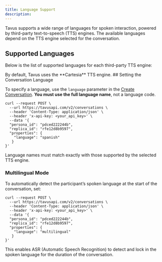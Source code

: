 ```yaml
---
title: Language Support
description:
---
```


Tavus supports a wide range of languages for spoken interaction, powered by third-party text-to-speech (TTS) engines. The available languages depend on the TTS engine selected for the conversation.

## Supported Languages
Below is the list of supported languages for each third-party TTS engine:
<CardGroup cols={3}>
  <Card title="Cartesia (default)" icon="c" href="https://docs.cartesia.ai/2024-11-13/build-with-cartesia/models/tts#language-support" cta="View supported languages"/>

  <Card title="ElevenLabs" icon="tally-2" href="https://elevenlabs.io/docs/capabilities/text-to-speech#supported-languages" cta="View supported languages"/>

  <Card title="PlayHT" icon="headset" href="https://docs.play.ai/api-reference/text-to-speech/endpoints/v1/list-voices#response-language" cta="View supported languages"/>
</CardGroup>


<Note>  
By default, Tavus uses the **Cartesia** TTS engine.
</Note>
## Setting the Conversation Language

To specify a language, use the `language` parameter in the [Create Conversation](/api-reference/conversations/create-conversation). **You must use the full language name**, not a language code.

```shell cURL highlight={9}
curl --request POST \
  --url https://tavusapi.com/v2/conversations \
  --header 'Content-Type: application/json' \
  --header 'x-api-key: <your_api_key>' \
  --data '{
  "persona_id": "pdced222244b",
  "replica_id": "rfe12d8b9597",
  "properties": {
    "language": "spanish"
   }
}'
```

<Note>
Language names must match exactly with those supported by the selected TTS engine.
</Note>

### Multilingual Mode

To automatically detect the participant’s spoken language at the start of the conversation, set:

```shell cURL highlight={9}
curl --request POST \
  --url https://tavusapi.com/v2/conversations \
  --header 'Content-Type: application/json' \
  --header 'x-api-key: <your_api_key>' \
  --data '{
  "persona_id": "pdced222244b",
  "replica_id": "rfe12d8b9597",
  "properties": {
    "language": "multilingual"
   }
}'
```

This enables ASR (Automatic Speech Recognition) to detect and lock in the spoken language for the duration of the conversation.

